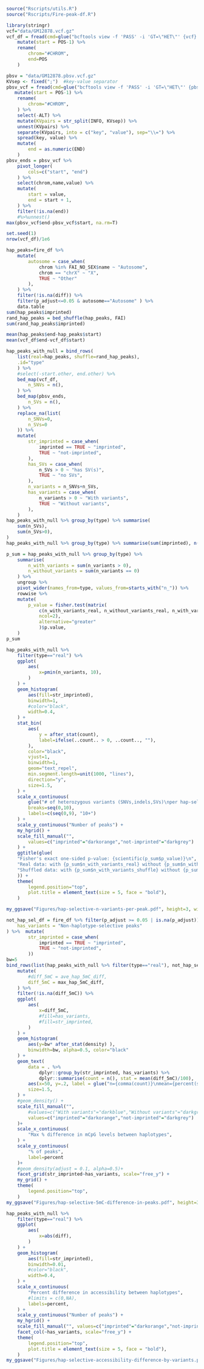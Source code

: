 ```r
source("Rscripts/utils.R")
source("Rscripts/Fire-peak-df.R")
```

```r
library(stringr)
vcf="data/GM12878.vcf.gz"
vcf_df = fread(cmd=glue("bcftools view -f 'PASS' -i 'GT=\"HET\"' {vcf} | grep -v ^##"))  %>% 
    mutate(start = POS-1) %>%
    rename(
        chrom="#CHROM",
        end=POS
    )

pbsv = "data/GM12878.pbsv.vcf.gz"
KVsep <- fixed(";")  #key-value separator
pbsv_vcf = fread(cmd=glue("bcftools view -f 'PASS' -i 'GT=\"HET\"' {pbsv} | grep -v ^##")) %>%
   mutate(start = POS-1) %>%
    rename(
        chrom="#CHROM",
    ) %>%
    select(-ALT) %>%
    mutate(KVpairs = str_split(INFO, KVsep)) %>%
    unnest(KVpairs) %>%
    separate(KVpairs, into = c("key", "value"), sep="\\=") %>%
    spread(key, value) %>%
    mutate(
        end = as.numeric(END)
    )
pbsv_ends = pbsv_vcf %>%
    pivot_longer(
        cols=c("start", "end")
    ) %>%
    select(chrom,name,value) %>%
    mutate(
        start = value, 
        end = start + 1,
    ) %>%
    filter(!is.na(end))
    #%>%unnest()
max(pbsv_vcf$end-pbsv_vcf$start, na.rm=T)
```

```r
set.seed(1) 
nrow(vcf_df)/1e6

hap_peaks=fire_df %>%
    mutate(
        autosome = case_when(
            chrom %in% FAI_NO_SEX$name ~ "Autosome",
            chrom == "chrX" ~ "X",
            TRUE ~ "Other"    
        ),
    ) %>%
    filter(!is.na(diff)) %>%
    filter(p_adjust<=0.05 & autosome=="Autosome" ) %>%
    data.table
sum(hap_peaks$imprinted)
rand_hap_peaks = bed_shuffle(hap_peaks, FAI)
sum(rand_hap_peaks$imprinted)

mean(hap_peaks$end-hap_peaks$start)
mean(vcf_df$end-vcf_df$start)

hap_peaks_with_null = bind_rows(
    list(real=hap_peaks, shuffle=rand_hap_peaks),
    .id="type"
    ) %>%
    #select(-start.other, end.other) %>%
    bed_map(vcf_df,
        n_SNVs = n(),
    ) %>% 
    bed_map(pbsv_ends,
        n_SVs = n(),
    ) %>%
    replace_na(list(
        n_SNVs=0,
        n_SVs=0
    )) %>%
    mutate(
        str_imprinted = case_when(
            imprinted == TRUE ~ "imprinted",
            TRUE ~ "not-imprinted",
        ),
        has_SVs = case_when(
            n_SVs > 0 ~ "has SV(s)",
            TRUE ~ "no SVs",
        ),
        n_variants = n_SNVs+n_SVs,
        has_variants = case_when(
            n_variants > 0 ~ "With variants",
            TRUE ~ "Without variants",
        ),
    )
hap_peaks_with_null %>% group_by(type) %>% summarise(
    sum(n_SVs),
    sum(n_SVs>0),
)
hap_peaks_with_null %>% group_by(type) %>% summarise(sum(imprinted), n())

p_sum = hap_peaks_with_null %>% group_by(type) %>%
    summarise(
        n_with_variants = sum(n_variants > 0),
        n_without_variants = sum(n_variants == 0)
    ) %>%
    ungroup %>%
    pivot_wider(names_from=type, values_from=starts_with("n_")) %>%
    rowwise %>%
    mutate(
        p_value = fisher.test(matrix(
            c(n_with_variants_real, n_without_variants_real, n_with_variants_shuffle, n_without_variants_shuffle),
            ncol=2),
            alternative="greater"
            )$p.value,        
    )
p_sum
```

```r
hap_peaks_with_null %>%
    filter(type=="real") %>%
    ggplot(
        aes(
            x=pmin(n_variants, 10),
        )
    ) +
    geom_histogram(
        aes(fill=str_imprinted),
        binwidth=1,
        #color="black",
        width=0.4,
    ) +
    stat_bin(
        aes(
            y = after_stat(count),
            label=ifelse(..count.. > 0, ..count.., ""),
        ),
        color="black",
        vjust=1,
        binwidth=1,
        geom="text_repel",
        min.segment.length=unit(1000, "lines"),
        direction="y",
        size=1.5,
    ) +
    scale_x_continuous(
        glue("# of heterozygous variants (SNVs,indels,SVs)\nper hap-selective peak (n={comma(nrow(hap_peaks))} autosomal peaks)"),
        breaks=seq(0,10),
        labels=c(seq(0,9), "10+")
    ) +
    scale_y_continuous("Number of peaks") +
    my_hgrid() +
    scale_fill_manual("",
        values=c("imprinted"="darkorange","not-imprinted"="darkgrey")
    ) +
    ggtitle(glue(
    "Fisher's exact one-sided p-value: {scientific(p_sum$p_value)}\n",
    "Real data: with {p_sum$n_with_variants_real} without {p_sum$n_without_variants_real};   ",
    "Shuffled data: with {p_sum$n_with_variants_shuffle} without {p_sum$n_without_variants_shuffle}"
    )) +
    theme(
        legend.position="top",
        plot.title = element_text(size = 5, face = "bold"),
    ) 

my_ggsave("Figures/hap-selective-n-variants-per-peak.pdf", height=3, width=3)
```

```r
not_hap_sel_df = fire_df %>% filter(p_adjust >= 0.05 | is.na(p_adjust)) %>% mutate(
    has_variants = "Non-haplotype-selective peaks"
) %>%  mutate(
        str_imprinted = case_when(
            imprinted == TRUE ~ "imprinted",
            TRUE ~ "not-imprinted",
        ))
bw=5
bind_rows(list(hap_peaks_with_null %>% filter(type=="real"), not_hap_sel_df)) %>%
    mutate(
        #diff_5mC = ave_hap_5mC_diff,
        diff_5mC = max_hap_5mC_diff,
    ) %>%
    filter(!is.na(diff_5mC)) %>%
    ggplot(
        aes(
            x=diff_5mC,
            #fill=has_variants,
            #fill=str_imprinted,
        )
    ) +
    geom_histogram(
        aes(y=bw* after_stat(density) ),
        binwidth=bw, alpha=0.5, color="black"
    ) +
    geom_text(
        data = . %>%
            dplyr::group_by(str_imprinted, has_variants) %>%
            dplyr::summarise(count = n(), stat = mean(diff_5mC)/100),
        aes(x=50, y=.2, label = glue("n={comma(count)}\nmean={percent(stat)}")),
        size=1.5,
    ) +
    #geom_density() +
    scale_fill_manual("",
        #values=c("With variants"="darkblue","Without variants"="darkgrey")
        values=c("imprinted"="darkorange","not-imprinted"="darkgrey")
    )+
    scale_x_continuous(
        "Max % difference in mCpG levels between haplotypes",
    ) +
    scale_y_continuous(
        "% of peaks",
        label=percent
    )+
    #geom_density(adjust = 0.1, alpha=0.5)+
    facet_grid(str_imprinted~has_variants, scale="free_y") +
    my_grid() +
    theme(
        legend.position="top",
    ) 
my_ggsave("Figures/hap-selective-5mC-difference-in-peaks.pdf", height=3, width=4)
```

```r
hap_peaks_with_null %>%
    filter(type=="real") %>%
    ggplot(
        aes(
            x=abs(diff),
        )
    ) +
    geom_histogram(
        aes(fill=str_imprinted),
        binwidth=0.01,
        #color="black",
        width=0.4,
    ) +
    scale_x_continuous(
        "Percent difference in accessibility between haplotypes",
        #limits = c(0,NA), 
        labels=percent,
    ) +
    scale_y_continuous("Number of peaks") +
    my_hgrid() +
    scale_fill_manual("", values=c("imprinted"="darkorange","not-imprinted"="darkgrey")) +
    facet_col(~has_variants, scale="free_y") + 
    theme(
        legend.position="top",
        plot.title = element_text(size = 5, face = "bold"),
    ) 
my_ggsave("Figures/hap-selective-accessibility-difference-by-variants.pdf", height=3, width=3)
```